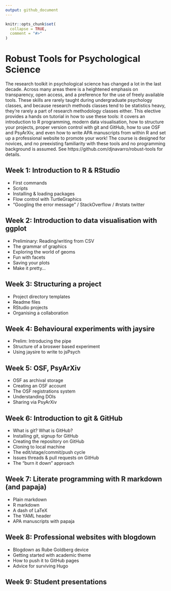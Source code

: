 ```yaml
---
output: github_document
---
```


<!-- README.md is generated from README.Rmd. Please edit that file -->

```r
knitr::opts_chunk$set(
  collapse = TRUE,
  comment = "#>"
)
```

<!-- badges: start -->
<!-- badges: end -->

# Robust Tools for Psychological Science

The research toolkit in psychological science has changed a lot in the last decade. Across many areas there is a heightened emphasis on transparency, open access, and a preference for the use of freely available tools. These skills are rarely taught during undergraduate psychology classes, and because research methods classes tend to be statistics heavy, they're rarely a part of research methodology classes either. This elective provides a hands on tutorial in how to use these tools: it covers an introduction to R programming, modern data visualisation, how to structure your projects, proper version control with git and GitHub, how to use OSF and PsyArXiv, and even how to write APA manuscripts from within R and set up a professional website to promote your work! The course is designed for novices, and no preexisting familiarity with these tools and no programming background is assumed. See https://github.com/djnavarro/robust-tools for details. 

## Week 1: Introduction to R & RStudio

- First commands
- Scripts
- Installing & loading packages
- Flow control with TurtleGraphics
- "Googling the error message" / StackOverflow / #rstats twitter


## Week 2: Introduction to data visualisation with ggplot

- Preliminary: Reading/writing from CSV
- The grammar of graphics
- Exploring the world of geoms
- Fun with facets
- Saving your plots
- Make it pretty...

## Week 3: Structuring a project

- Project directory templates
- Readme files
- RStudio projects
- Organising a collaboration

## Week 4: Behavioural experiments with jaysire

- Prelim: Introducing the pipe
- Structure of a broswer based experiment
- Using jaysire to write to jsPsych

## Week 5: OSF, PsyArXiv

- OSF as archival storage 
- Creating an OSF account
- The OSF registrations system
- Understanding DOIs
- Sharing via PsyArXiv

## Week 6: Introduction to git & GitHub

- What is git? What is GitHub?
- Installing git, signup for GitHub
- Creating the repository on GitHub
- Cloning to local machine
- The edit/stage/commit/push cycle
- Issues threads & pull requests on GitHub
- The "burn it down" approach

## Week 7: Literate programming with R markdown (and papaja)

- Plain markdown
- R markdown
- A dash of LaTeX
- The YAML header
- APA manuscripts with papaja

## Week 8: Professional websites with blogdown

- Blogdown as Rube Goldberg device
- Getting started with academic theme
- How to push it to GitHub pages
- Advice for surviving Hugo

## Week 9: Student presentations


